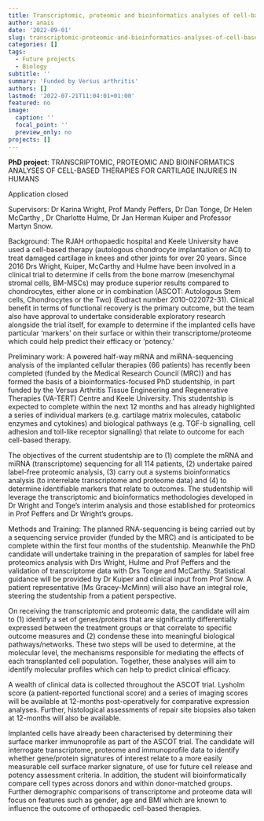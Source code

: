 ```yaml
---
title: Transcriptomic, proteomic and bioinformatics analyses of cell-based therapies
author: anais
date: '2022-09-01'
slug: transcriptomic-proteomic-and-bioinformatics-analyses-of-cell-based-therapies-for-cartilage-injuries-in-humans
categories: []
tags:
  - Future projects
  - Biology
subtitle: ''
summary: 'Funded by Versus arthritis'
authors: []
lastmod: '2022-07-21T11:04:01+01:00'
featured: no
image:
  caption: ''
  focal_point: ''
  preview_only: no
projects: []
---
```

**PhD project**: TRANSCRIPTOMIC, PROTEOMIC AND BIOINFORMATICS ANALYSES OF CELL-BASED THERAPIES FOR CARTILAGE INJURIES IN HUMANS

Application closed

Supervisors: Dr Karina Wright, Prof Mandy Peffers, Dr Dan Tonge, Dr Helen McCarthy , Dr Charlotte Hulme, Dr Jan Herman Kuiper and Professor Martyn Snow.

Background: The RJAH orthopaedic hospital and Keele University have used a cell-based therapy (autologous chondrocyte implantation or ACI) to treat damaged cartilage in knees and other joints for over 20 years. Since 2016 Drs Wright, Kuiper, McCarthy and Hulme have been involved in a clinical trial to determine if cells from the bone marrow (mesenchymal stromal cells, BM-MSCs) may produce superior results compared to chondrocytes, either alone or in combination (ASCOT: Autologous Stem cells, Chondrocytes or the Two) (Eudract number 2010-022072-31). Clinical benefit in terms of functional recovery is the primary outcome, but the team also have approval to undertake considerable exploratory research alongside the trial itself, for example to determine if the implanted cells have particular ‘markers’ on their surface or within their transcriptome/proteome which could help predict their efficacy or ‘potency.’

Preliminary work: A powered half-way mRNA and miRNA-sequencing analysis of the implanted cellular therapies (66 patients) has recently been completed (funded by the Medical Research Council (MRC)) and has formed the basis of a bioinformatics-focused PhD studentship, in part funded by the Versus Arthritis Tissue Engineering and Regenerative Therapies (VA-TERT) Centre and Keele University. This studentship is expected to complete within the next 12 months and has already highlighted a series of individual markers (e.g. cartilage matrix molecules, catabolic enzymes and cytokines) and biological pathways (e.g. TGF-b signalling, cell adhesion and toll-like receptor signalling) that relate to outcome for each cell-based therapy.

The objectives of the current studentship are to (1) complete the mRNA and miRNA (transcriptome) sequencing for all 114 patients, (2) undertake paired label-free proteomic analysis, (3) carry out a systems bioinformatics analysis (to interrelate transcriptome and proteome data) and (4) to determine identifiable markers that relate to outcomes. The studentship will leverage the transcriptomic and bioinformatics methodologies developed in Dr Wright and Tonge’s interim analysis and those established for proteomics in Prof Peffers and Dr Wright’s groups.

Methods and Training: The planned RNA-sequencing is being carried out by a sequencing service provider (funded by the MRC) and is anticipated to be complete within the first four months of the studentship. Meanwhile the PhD candidate will undertake training in the preparation of samples for label free proteomics analysis with Drs Wright, Hulme and Prof Peffers and the validation of transcriptome data with Drs Tonge and McCarthy. Statistical guidance will be provided by Dr Kuiper and clinical input from Prof Snow. A patient representative (Ms Gracey-McMinn) will also have an integral role, steering the studentship from a patient perspective.

On receiving the transcriptomic and proteomic data, the candidate will aim to (1) identify a set of genes/proteins that are significantly differentially expressed between the treatment groups or that correlate to specific outcome measures and (2) condense these into meaningful biological pathways/networks. These two steps will be used to determine, at the molecular level, the mechanisms responsible for mediating the effects of each transplanted cell population. Together, these analyses will aim to identify molecular profiles which can help to predict clinical efficacy.

A wealth of clinical data is collected throughout the ASCOT trial. Lysholm score (a patient-reported functional score) and a series of imaging scores will be available at 12-months post-operatively for comparative expression analyses. Further, histological assessments of repair site biopsies also taken at 12-months will also be available.

Implanted cells have already been characterised by determining their surface marker immunoprofile as part of the ASCOT trial. The candidate will interrogate transcriptome, proteome and immunoprofile data to identify whether gene/protein signatures of interest relate to a more easily measurable cell surface marker signature, of use for future cell release and potency assessment criteria. In addition, the student will bioinformatically compare cell types across donors and within donor-matched groups. Further demographic comparisons of transcriptome and proteome data will focus on features such as gender, age and BMI which are known to influence the outcome of orthopaedic cell-based therapies.
